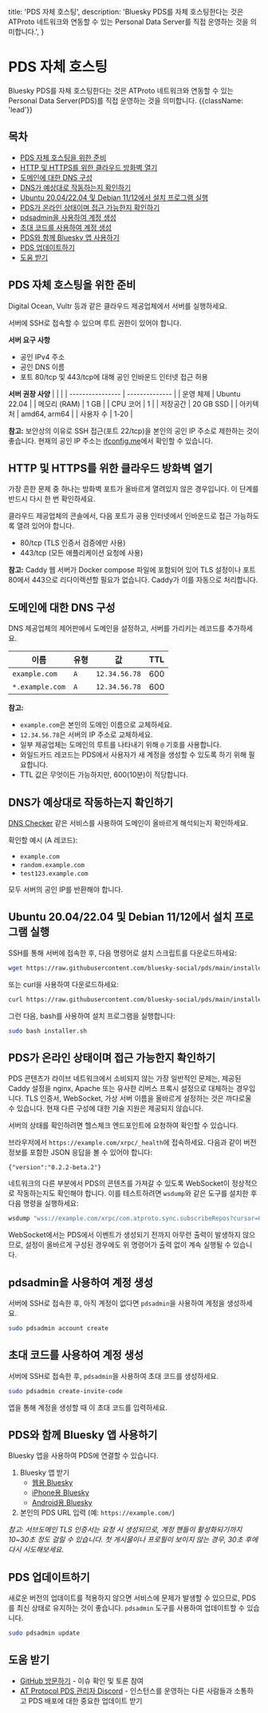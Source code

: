   title: 'PDS 자체 호스팅',
  description:
    'Bluesky PDS를 자체 호스팅한다는 것은 ATProto 네트워크와 연동할 수 있는 Personal Data Server를 직접 운영하는 것을 의미합니다.',
}

# PDS 자체 호스팅

Bluesky PDS를 자체 호스팅한다는 것은 ATProto 네트워크와 연동할 수 있는 Personal Data Server(PDS)를 직접 운영하는 것을 의미합니다. {{className: 'lead'}}

## 목차

* [PDS 자체 호스팅을 위한 준비](#preparation-for-self-hosting-pds)
* [HTTP 및 HTTPS를 위한 클라우드 방화벽 열기](#open-your-cloud-firewall-for-http-and-https)
* [도메인에 대한 DNS 구성](#configure-dns-for-your-domain)
* [DNS가 예상대로 작동하는지 확인하기](#check-that-dns-is-working-as-expected)
* [Ubuntu 20.04/22.04 및 Debian 11/12에서 설치 프로그램 실행](#installer-on-ubuntu-20-04-22-04-and-debian-11-12)
* [PDS가 온라인 상태이며 접근 가능한지 확인하기](#verifying-that-your-pds-is-online-and-accessible)
* [pdsadmin을 사용하여 계정 생성](#creating-an-account-using-pdsadmin)
* [초대 코드를 사용하여 계정 생성](#creating-an-account-using-an-invite-code)
* [PDS와 함께 Bluesky 앱 사용하기](#using-the-bluesky-app-with-your-pds)
* [PDS 업데이트하기](#updating-your-pds)
* [도움 받기](#getting-help)

<h2 id="preparation-for-self-hosting-pds">PDS 자체 호스팅을 위한 준비</h2>

Digital Ocean, Vultr 등과 같은 클라우드 제공업체에서 서버를 실행하세요.

서버에 SSH로 접속할 수 있으며 루트 권한이 있어야 합니다.

**서버 요구 사항**
* 공인 IPv4 주소
* 공인 DNS 이름
* 포트 80/tcp 및 443/tcp에 대해 공인 인바운드 인터넷 접근 허용

**서버 권장 사양**
|                  |                |
| ---------------- | -------------- |
| 운영 체제        | Ubuntu 22.04   |
| 메모리 (RAM)     | 1 GB           |
| CPU 코어         | 1              |
| 저장공간         | 20 GB SSD      |
| 아키텍처         | amd64, arm64   |
| 사용자 수        | 1-20           |

**참고:** 보안상의 이유로 SSH 접근(포트 22/tcp)을 본인의 공인 IP 주소로 제한하는 것이 좋습니다. 현재의 공인 IP 주소는 [ifconfig.me](https://ifconfig.me/)에서 확인할 수 있습니다.

<h2 id="open-your-cloud-firewall-for-http-and-https">HTTP 및 HTTPS를 위한 클라우드 방화벽 열기</h2>

가장 흔한 문제 중 하나는 방화벽 포트가 올바르게 열려있지 않은 경우입니다. 이 단계를 반드시 다시 한 번 확인하세요.

클라우드 제공업체의 콘솔에서, 다음 포트가 공용 인터넷에서 인바운드로 접근 가능하도록 열려 있어야 합니다.

* 80/tcp (TLS 인증서 검증에만 사용)
* 443/tcp (모든 애플리케이션 요청에 사용)

**참고:** Caddy 웹 서버가 Docker compose 파일에 포함되어 있어 TLS 설정이나 포트 80에서 443으로 리다이렉션할 필요가 없습니다. Caddy가 이를 자동으로 처리합니다.

<h2 id="configure-dns-for-your-domain">도메인에 대한 DNS 구성</h2>

DNS 제공업체의 제어판에서 도메인을 설정하고, 서버를 가리키는 레코드를 추가하세요.

| 이름               | 유형 | 값             | TTL  |
| ------------------ | ---- | -------------- | ---- |
| `example.com`      | `A`  | `12.34.56.78`  | 600  |
| `*.example.com`    | `A`  | `12.34.56.78`  | 600  |

**참고:**
* `example.com`은 본인의 도메인 이름으로 교체하세요.
* `12.34.56.78`은 서버의 IP 주소로 교체하세요.
* 일부 제공업체는 도메인의 루트를 나타내기 위해 `@` 기호를 사용합니다.
* 와일드카드 레코드는 PDS에서 사용자가 새 계정을 생성할 수 있도록 하기 위해 필요합니다.
* TTL 값은 무엇이든 가능하지만, 600(10분)이 적당합니다.

<h2 id="check-that-dns-is-working-as-expected">DNS가 예상대로 작동하는지 확인하기</h2>

[DNS Checker](https://dnschecker.org/) 같은 서비스를 사용하여 도메인이 올바르게 해석되는지 확인하세요.

확인할 예시 (A 레코드):
* `example.com`
* `random.example.com`
* `test123.example.com`

모두 서버의 공인 IP를 반환해야 합니다.

<h2 id="installer-on-ubuntu-20-04-22-04-and-debian-11-12">Ubuntu 20.04/22.04 및 Debian 11/12에서 설치 프로그램 실행</h2>

SSH를 통해 서버에 접속한 후, 다음 명령어로 설치 스크립트를 다운로드하세요:

```bash
wget https://raw.githubusercontent.com/bluesky-social/pds/main/installer.sh
```

또는 curl을 사용하여 다운로드하세요:

```bash
curl https://raw.githubusercontent.com/bluesky-social/pds/main/installer.sh >installer.sh
```

그런 다음, bash를 사용하여 설치 프로그램을 실행합니다:

```bash
sudo bash installer.sh
```

<h2 id="verifying-that-your-pds-is-online-and-accessible">PDS가 온라인 상태이며 접근 가능한지 확인하기</h2>

<Note>
PDS 콘텐츠가 라이브 네트워크에서 소비되지 않는 가장 일반적인 문제는, 제공된 Caddy 설정을 nginx, Apache 또는 유사한 리버스 프록시 설정으로 대체하는 경우입니다. TLS 인증서, WebSocket, 가상 서버 이름을 올바르게 설정하는 것은 까다로울 수 있습니다. 현재 다른 구성에 대한 기술 지원은 제공되지 않습니다.
</Note>

서버의 상태를 확인하려면 헬스체크 엔드포인트에 요청하여 확인할 수 있습니다.

브라우저에서 `https://example.com/xrpc/_health`에 접속하세요. 다음과 같이 버전 정보를 포함한 JSON 응답을 볼 수 있어야 합니다:

```
{"version":"0.2.2-beta.2"}
```

네트워크의 다른 부분에서 PDS의 콘텐츠를 가져갈 수 있도록 WebSocket이 정상적으로 작동하는지도 확인해야 합니다. 이를 테스트하려면 `wsdump`와 같은 도구를 설치한 후 다음 명령을 실행하세요:

```bash
wsdump "wss://example.com/xrpc/com.atproto.sync.subscribeRepos?cursor=0"
```

WebSocket에서는 PDS에서 이벤트가 생성되기 전까지 아무런 출력이 발생하지 않으므로, 설정이 올바르게 구성된 경우에도 위 명령어가 출력 없이 계속 실행될 수 있습니다.

<h2 id="creating-an-account-using-pdsadmin">pdsadmin을 사용하여 계정 생성</h2>

서버에 SSH로 접속한 후, 아직 계정이 없다면 `pdsadmin`을 사용하여 계정을 생성하세요.

```bash
sudo pdsadmin account create
```

<h2 id="creating-an-account-using-an-invite-code">초대 코드를 사용하여 계정 생성</h2>

서버에 SSH로 접속한 후, `pdsadmin`을 사용하여 초대 코드를 생성하세요.

```bash
sudo pdsadmin create-invite-code
```

앱을 통해 계정을 생성할 때 이 초대 코드를 입력하세요.

<h2 id="using-the-bluesky-app-with-your-pds">PDS와 함께 Bluesky 앱 사용하기</h2>

Bluesky 앱을 사용하여 PDS에 연결할 수 있습니다.

1. Bluesky 앱 받기
    * [웹용 Bluesky](https://bsky.app/)
    * [iPhone용 Bluesky](https://apps.apple.com/us/app/bluesky-social/id6444370199)
    * [Android용 Bluesky](https://play.google.com/store/apps/details?id=xyz.blueskyweb.app)
2. 본인의 PDS URL 입력 (예: `https://example.com/`)

_참고: 서브도메인 TLS 인증서는 요청 시 생성되므로, 계정 핸들이 활성화되기까지 10~30초 정도 걸릴 수 있습니다. 첫 게시물이나 프로필이 보이지 않는 경우, 30초 후에 다시 시도해보세요._

<h2 id="updating-your-pds">PDS 업데이트하기</h2>

새로운 버전의 업데이트를 적용하지 않으면 서비스에 문제가 발생할 수 있으므로, PDS를 최신 상태로 유지하는 것이 좋습니다. `pdsadmin` 도구를 사용하여 업데이트할 수 있습니다.

```bash
sudo pdsadmin update
```

<h2 id="getting-help">도움 받기</h2>

- [GitHub 방문하기](https://github.com/bluesky-social/pds) - 이슈 확인 및 토론 참여  
- [AT Protocol PDS 관리자 Discord](https://discord.gg/e7hpHxRfBP) - 인스턴스를 운영하는 다른 사람들과 소통하고 PDS 배포에 대한 중요한 업데이트 받기
